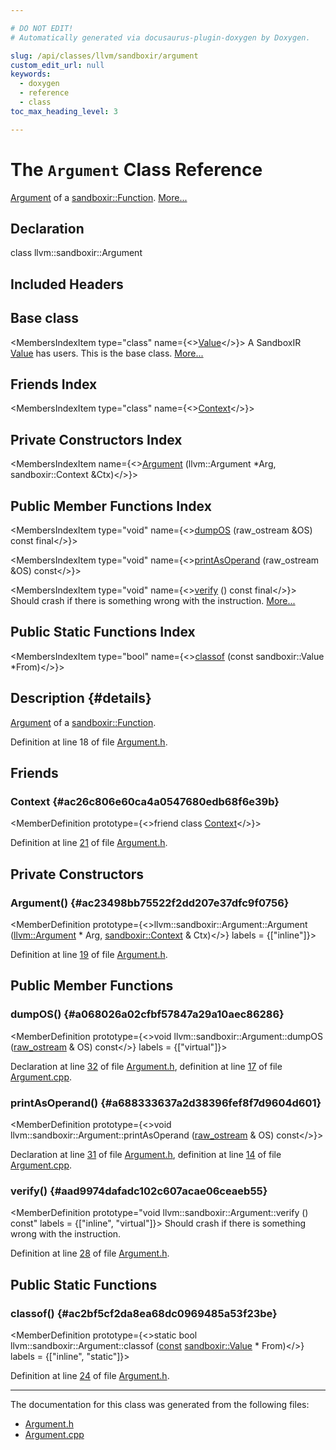 ```yaml
---

# DO NOT EDIT!
# Automatically generated via docusaurus-plugin-doxygen by Doxygen.

slug: /api/classes/llvm/sandboxir/argument
custom_edit_url: null
keywords:
  - doxygen
  - reference
  - class
toc_max_heading_level: 3

---
```





# The `Argument` Class Reference

<DoxygenPage pluginConfig={pluginConfig}>

<a href="/docs/api/classes/llvm/sandboxir/argument">Argument</a> of a <a href="/docs/api/classes/llvm/sandboxir/function">sandboxir::Function</a>. <a href="#details">More...</a>

## Declaration

<CodeBlock>class llvm::sandboxir::Argument</CodeBlock>

## Included Headers

<IncludesList>
<IncludesListItem
  filePath="llvm/SandboxIR/Argument.h"
  permalink="/docs/api/files/include/include/llvm/include/llvm/sandboxir/argument-h"
  isLocal="true" />
</IncludesList>

## Base class

<MembersIndex>

<MembersIndexItem
  type="class"
  name={<><a href="/docs/api/classes/llvm/sandboxir/value">Value</a></>}>
A SandboxIR <a href="/docs/api/classes/llvm/sandboxir/value">Value</a> has users. This is the base class. <a href="/docs/api/classes/llvm/sandboxir/value/#details">More...</a>
</MembersIndexItem>

</MembersIndex>

## Friends Index

<MembersIndex>

<MembersIndexItem
  type="class"
  name={<><a href="#ac26c806e60ca4a0547680edb68f6e39b">Context</a></>}>
</MembersIndexItem>

</MembersIndex>

## Private Constructors Index

<MembersIndex>

<MembersIndexItem
  name={<><a href="#ac23498bb75522f2dd207e37dfc9f0756">Argument</a> (llvm::Argument &#42;Arg, sandboxir::Context &amp;Ctx)</>}>
</MembersIndexItem>

</MembersIndex>

## Public Member Functions Index

<MembersIndex>

<MembersIndexItem
  type="void"
  name={<><a href="#a068026a02cfbf57847a29a10aec86286">dumpOS</a> (raw&#95;ostream &amp;OS) const final</>}>
</MembersIndexItem>

<MembersIndexItem
  type="void"
  name={<><a href="#a688333637a2d38396fef8f7d9604d601">printAsOperand</a> (raw&#95;ostream &amp;OS) const</>}>
</MembersIndexItem>

<MembersIndexItem
  type="void"
  name={<><a href="#aad9974dafadc102c607acae06ceaeb55">verify</a> () const final</>}>
Should crash if there is something wrong with the instruction. <a href="#aad9974dafadc102c607acae06ceaeb55">More...</a>
</MembersIndexItem>

</MembersIndex>

## Public Static Functions Index

<MembersIndex>

<MembersIndexItem
  type="bool"
  name={<><a href="#ac2bf5cf2da8ea68dc0969485a53f23be">classof</a> (const sandboxir::Value &#42;From)</>}>
</MembersIndexItem>

</MembersIndex>

## Description {#details}

<a href="/docs/api/classes/llvm/sandboxir/argument">Argument</a> of a <a href="/docs/api/classes/llvm/sandboxir/function">sandboxir::Function</a>.

Definition at line 18 of file <a href="/docs/api/files/include/include/llvm/include/llvm/sandboxir/argument-h">Argument.h</a>.

<SectionDefinition>

## Friends

### Context {#ac26c806e60ca4a0547680edb68f6e39b}

<MemberDefinition
  prototype={<>friend class <a href="/docs/api/classes/llvm/sandboxir/context">Context</a></>}>

Definition at line <a href="/docs/api/files/include/include/llvm/include/llvm/sandboxir/argument-h/#l00021">21</a> of file <a href="/docs/api/files/include/include/llvm/include/llvm/sandboxir/argument-h">Argument.h</a>.
</MemberDefinition>

</SectionDefinition>

<SectionDefinition>

## Private Constructors

### Argument() {#ac23498bb75522f2dd207e37dfc9f0756}

<MemberDefinition
  prototype={<>llvm::sandboxir::Argument::Argument (<a href="/docs/api/classes/llvm/argument">llvm::Argument</a> &#42; Arg, <a href="/docs/api/classes/llvm/sandboxir/context">sandboxir::Context</a> &amp; Ctx)</>}
  labels = {["inline"]}>

Definition at line <a href="/docs/api/files/include/include/llvm/include/llvm/sandboxir/argument-h/#l00019">19</a> of file <a href="/docs/api/files/include/include/llvm/include/llvm/sandboxir/argument-h">Argument.h</a>.
</MemberDefinition>

</SectionDefinition>

<SectionDefinition>

## Public Member Functions

### dumpOS() {#a068026a02cfbf57847a29a10aec86286}

<MemberDefinition
  prototype={<>void llvm::sandboxir::Argument::dumpOS (<a href="/docs/api/classes/llvm/raw-ostream">raw&#95;ostream</a> &amp; OS) const</>}
  labels = {["virtual"]}>

Declaration at line <a href="/docs/api/files/include/include/llvm/include/llvm/sandboxir/argument-h/#l00032">32</a> of file <a href="/docs/api/files/include/include/llvm/include/llvm/sandboxir/argument-h">Argument.h</a>, definition at line <a href="/docs/api/files/lib/lib/sandboxir/argument-cpp/#l00017">17</a> of file <a href="/docs/api/files/lib/lib/sandboxir/argument-cpp">Argument.cpp</a>.
</MemberDefinition>

### printAsOperand() {#a688333637a2d38396fef8f7d9604d601}

<MemberDefinition
  prototype={<>void llvm::sandboxir::Argument::printAsOperand (<a href="/docs/api/classes/llvm/raw-ostream">raw&#95;ostream</a> &amp; OS) const</>}>

Declaration at line <a href="/docs/api/files/include/include/llvm/include/llvm/sandboxir/argument-h/#l00031">31</a> of file <a href="/docs/api/files/include/include/llvm/include/llvm/sandboxir/argument-h">Argument.h</a>, definition at line <a href="/docs/api/files/lib/lib/sandboxir/argument-cpp/#l00014">14</a> of file <a href="/docs/api/files/lib/lib/sandboxir/argument-cpp">Argument.cpp</a>.
</MemberDefinition>

### verify() {#aad9974dafadc102c607acae06ceaeb55}

<MemberDefinition
  prototype="void llvm::sandboxir::Argument::verify () const"
  labels = {["inline", "virtual"]}>
Should crash if there is something wrong with the instruction.

Definition at line <a href="/docs/api/files/include/include/llvm/include/llvm/sandboxir/argument-h/#l00028">28</a> of file <a href="/docs/api/files/include/include/llvm/include/llvm/sandboxir/argument-h">Argument.h</a>.
</MemberDefinition>

</SectionDefinition>

<SectionDefinition>

## Public Static Functions

### classof() {#ac2bf5cf2da8ea68dc0969485a53f23be}

<MemberDefinition
  prototype={<>static bool llvm::sandboxir::Argument::classof (<a href="/docs/api/files/lib/lib/target/lib/target/aarch64/aarch64promoteconstant-cpp/#a90f8350fecae261c25be85d38b451bff">const</a> <a href="/docs/api/classes/llvm/sandboxir/value">sandboxir::Value</a> &#42; From)</>}
  labels = {["inline", "static"]}>

Definition at line <a href="/docs/api/files/include/include/llvm/include/llvm/sandboxir/argument-h/#l00024">24</a> of file <a href="/docs/api/files/include/include/llvm/include/llvm/sandboxir/argument-h">Argument.h</a>.
</MemberDefinition>

</SectionDefinition>

<hr/>

The documentation for this class was generated from the following files:

<ul>
<li><a href="/docs/api/files/include/include/llvm/include/llvm/sandboxir/argument-h">Argument.h</a></li>
<li><a href="/docs/api/files/lib/lib/sandboxir/argument-cpp">Argument.cpp</a></li>
</ul>

</DoxygenPage>
